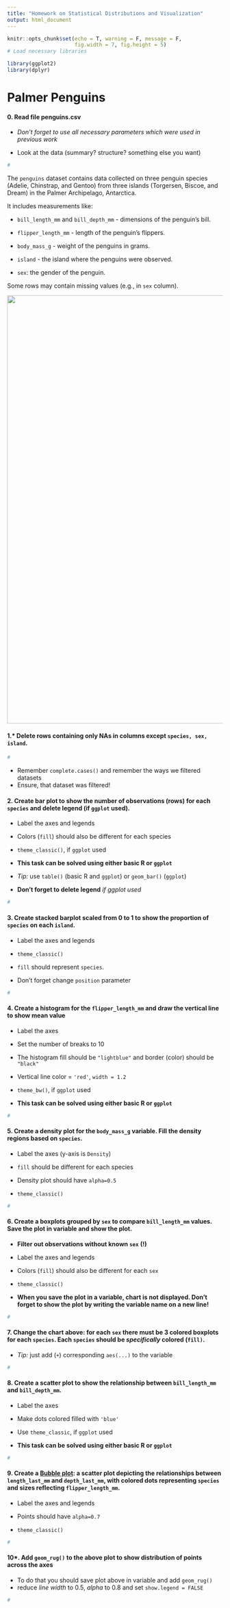 ```yaml
---
title: "Homework on Statistical Distributions and Visualization"
output: html_document
---
```


```r
knitr::opts_chunk$set(echo = T, warning = F, message = F,
                      fig.width = 7, fig.height = 5)
# Load necessary libraries
```

```r
library(ggplot2)
library(dplyr)
```

# Palmer Penguins

#### 0. Read file penguins.csv

-   *Don't forget to use all necessary parameters which were used in previous work*

-   Look at the data (summary? structure? something else you want)

```r
#
```

The `penguins` dataset contains data collected on three penguin species (Adelie, Chinstrap, and Gentoo) from three islands (Torgersen, Biscoe, and Dream) in the Palmer Archipelago, Antarctica.

It includes measurements like:

-   `bill_length_mm` and `bill_depth_mm` - dimensions of the penguin's bill.

-   `flipper_length_mm` - length of the penguin's flippers.

-   `body_mass_g` - weight of the penguins in grams.

-   `island` - the island where the penguins were observed.

-   `sex`: the gender of the penguin.

Some rows may contain missing values (e.g., in `sex` column).

![](../images/penguin.png){width="1000"}

#### 1.\* Delete rows containing only NAs in columns except `species, sex, island`.

```r
#
```

-   Remember `complete.cases()` and remember the ways we filtered datasets
-   Ensure, that dataset was filtered!

#### 2. Create bar plot to show the number of observations (rows) for each `species` and delete legend (if `ggplot` used).

-   Label the axes and legends

-   Colors (`fill`) should also be different for each species

-   `theme_classic()`, if `ggplot` used

-   **This task can be solved using either basic R or `ggplot`**

-   *Tip:* use `table()` (basic R and `ggplot`) or `geom_bar()` (`ggplot`)

-   **Don't forget to delete legend** *if ggplot used*

```r
#
```

#### 3. Create stacked barplot scaled from 0 to 1 to show the proportion of `species` on each `island`.

-   Label the axes and legends

-   `theme_classic()`

-   `fill` should represent `species`.

-   Don't forget change `position` parameter

```r
#
```

#### 4. Create a histogram for the `flipper_length_mm` and draw the vertical line to show mean value

-   Label the axes

-   Set the number of breaks to 10

-   The histogram fill should be `"lightblue"` and border (color) should be `"black"`

-   Vertical line color = `'red'`, `width = 1.2`

-   `theme_bw()`, if `ggplot` used

-   **This task can be solved using either basic R or `ggplot`**

```r
#
```

#### 5. Create a density plot for the `body_mass_g` variable. Fill the density regions based on `species`.

-   Label the axes (y-axis is `Density`)

-   `fill` should be different for each species

-   Density plot should have `alpha=0.5`

-   `theme_classic()`

```r
#
```

#### 6. Create a boxplots grouped by `sex` to compare `bill_length_mm` values. Save the plot in variable and show the plot.

-   **Filter out observations without known `sex`** **(!)**

-   Label the axes and legends

-   Colors (`fill`) should also be different for each `sex`

-   `theme_classic()`

-   **When you save the plot in a variable, chart is not displayed. Don't forget to show the plot by writing the variable name on a new line!**

```r
#
```

#### 7. Change the chart above: for each `sex` there must be 3 colored boxplots for each `species`. Each `species` should be *specifically* colored (`fill)`.

-   *Tip:* just add (`+`) corresponding `aes(...)` to the variable

```r
#
```

#### 8. Create a scatter plot to show the relationship between `bill_length_mm` and `bill_depth_mm`.

-   Label the axes

-   Make dots colored filled with `'blue'`

-   Use `theme_classic`, if `ggplot` used

-   **This task can be solved using either basic R or `ggplot`**

```r
#
```

#### 9. Create a [Bubble plot]{.underline}: a scatter plot depicting the relationships between `length_last_mm` and `depth_last_mm`, with colored dots representing `species` and sizes reflecting `flipper_length_mm`.

-   Label the axes and legends

-   Points should have `alpha=0.7`

-   `theme_classic()`

```r
#
```

#### 10\*. Add `geom_rug()` to the above plot to show distribution of points across the axes

-   To do that you should save plot above in variable and add `geom_rug()`
-   reduce *line width* to 0.5, *alpha* to 0.8 and set `show.legend = FALSE`

```r
#
```
